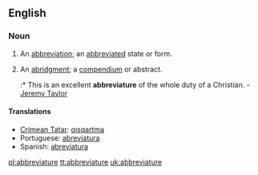 ==English==

===Noun===
{{en-noun}}

# {{obsolete}} An [[abbreviation]]; an [[abbreviated]] state or form.
# An [[abridgment]]; a [[compendium]] or abstract.
#:* This is an excellent '''abbreviature''' of the whole duty of a Christian. - [[w:Jeremy Taylor|Jeremy Taylor]]

====Translations====
* [[Crimean Tatar]]: [[qısqartma]]
* Portuguese: [[abreviatura]]
* Spanish: [[abreviatura]]

[[pl:abbreviature]]
[[tt:abbreviature]]
[[uk:abbreviature]]